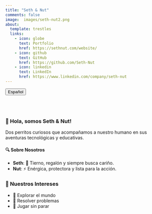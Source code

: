 ```yaml
---
title: "Seth & Nut"
comments: false
image:  images/seth-nut2.png
about:
  template: trestles
  links:
    - icon: globe
      text: Portfolio
      href: https://sethnut.com/website/
    - icon: github
      text: GitHub
      href: https://github.com/Seth-Nut
    - icon: linkedin
      text: LinkedIn
      href: https://www.linkedin.com/company/seth-nut
---
```


::: {.btn-group role="group" aria-label="About"}
<a href="seth-nut.html"> <button type="button" class="btn btn-primary me-md-2 btn-sm">Español</button></a>
:::

::: {#hero-heading}

<br><br>

### 🐶 Hola, somos Seth & Nut!

Dos perritos curiosos que acompañamos a nuestro humano en sus aventuras tecnológicas y educativas.

#### 🔍 Sobre Nosotros

- **Seth**: 💛 Tierno, regalón y siempre busca cariño.   
- **Nut**: ⚡ Enérgica, protectora y lista para la acción.  

### 🎯 Nuestros Intereses

- 🐾 Explorar el mundo 
- 🧩 Resolver problemas  
- 🎾 Jugar sin parar  
  

:::


```{=html}
<style>
/* Ajusta el tamaño de la imagen de portada en la plantilla 'trestles' */
.about-image img {
  max-width: 30%; /* Reduce el tamaño de la imagen al 30% del ancho disponible */
  height: auto; /* Mantiene la proporción de la imagen */
  display: block;
  margin: 0 auto; /* Centra la imagen */
}
</style>
```